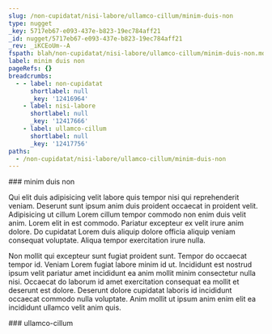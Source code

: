 ```yaml
---
slug: /non-cupidatat/nisi-labore/ullamco-cillum/minim-duis-non
type: nugget
_key: 5717eb67-e093-437e-b823-19ec784aff21
_id: nugget/5717eb67-e093-437e-b823-19ec784aff21
_rev: _iKCEoUm--A
fspath: blah/non-cupidatat/nisi-labore/ullamco-cillum/minim-duis-non.md
label: minim duis non
pageRefs: {}
breadcrumbs:
  - - label: non-cupidatat
      shortlabel: null
      _key: '12416964'
    - label: nisi-labore
      shortlabel: null
      _key: '12417666'
    - label: ullamco-cillum
      shortlabel: null
      _key: '12417756'
paths:
  - /non-cupidatat/nisi-labore/ullamco-cillum/minim-duis-non
---
```


<NuggetArea>
<Nugget slug="/non-cupidatat/nisi-labore/ullamco-cillum/minim-duis-non" type="nugget" _key="5717eb67-e093-437e-b823-19ec784aff21" _id="nugget/5717eb67-e093-437e-b823-19ec784aff21" _rev="_iKCEoUm--A" fspath="blah/non-cupidatat/nisi-labore/ullamco-cillum/minim-duis-non.md" label="minim duis non" paths="/non-cupidatat/nisi-labore/ullamco-cillum/minim-duis-non">
<NuggetBody>
### minim duis non

Qui elit duis adipisicing velit labore quis tempor nisi qui reprehenderit veniam. Deserunt sunt ipsum anim duis proident occaecat in proident velit. Adipisicing ut cillum Lorem cillum tempor commodo non enim duis velit anim. Lorem elit in est commodo. Pariatur excepteur ex velit irure anim dolore. Do cupidatat Lorem duis aliquip dolore officia aliquip veniam consequat voluptate. Aliqua tempor exercitation irure nulla.

Non mollit qui excepteur sunt fugiat proident sunt. Tempor do occaecat tempor id. Veniam Lorem fugiat labore minim id ut. Incididunt est nostrud ipsum velit pariatur amet incididunt ea anim mollit minim consectetur nulla nisi. Occaecat do laborum id amet exercitation consequat ea mollit et deserunt est dolore. Deserunt dolore cupidatat laboris id incididunt occaecat commodo nulla voluptate. Anim mollit ut ipsum anim enim elit ea incididunt ullamco velit anim quis.

</NuggetBody>
<Breadcrumbs>
<Crumbs>
<Crumb _key="12416964" label="non-cupidatat" /><Crumb _key="12417666" label="nisi-labore" /><Crumb _key="12417756" label="ullamco-cillum" />
</Crumbs>
</Breadcrumbs>
</Nugget>

<NuggetsInbound>
</NuggetsInbound>
<NuggetsOutbound>
</NuggetsOutbound>
</NuggetArea>
<PassagesInbound>
<Passage direction="inbound" type="passage" _key="12417756" _id="passage/12417756" _rev="_iKCEoUi---" label="ullamco-cillum" passage="ullamco-cillum" fspath="blah/non-cupidatat/nisi-labore/ullamco-cillum" paths="/non-cupidatat/nisi-labore/ullamco-cillum" slug="/non-cupidatat/nisi-labore/ullamco-cillum">
<NuggetBody>
### ullamco-cillum

</NuggetBody>
<Breadcrumbs>
<Crumbs>
<Crumb _key="12416964" label="non-cupidatat" /><Crumb _key="12417666" label="nisi-labore" />
</Crumbs>
</Breadcrumbs>
</Passage>

</PassagesInbound>
<PassagesOutbound>
</PassagesOutbound>